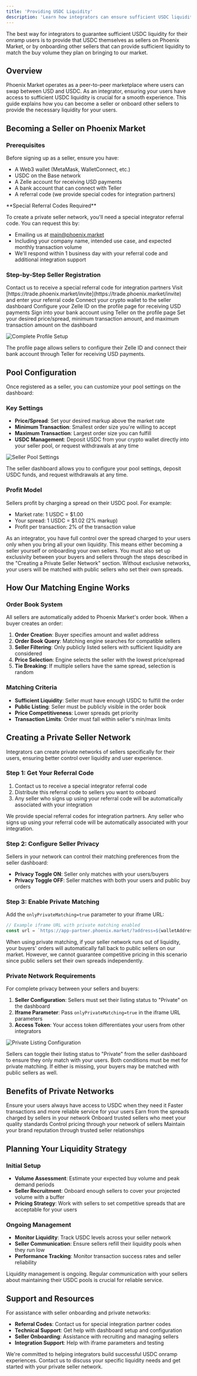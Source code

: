 ```yaml
---
title: 'Providing USDC Liquidity'
description: 'Learn how integrators can ensure sufficient USDC liquidity for their users by becoming sellers or onboarding other sellers'
---
```


<Info>
  The best way for integrators to guarantee sufficient USDC liquidity for their onramp users is to provide that USDC themselves as sellers on Phoenix Market, or by onboarding other sellers that can provide sufficient liquidity to match the buy volume they plan on bringing to our market.
</Info>

## Overview

Phoenix Market operates as a peer-to-peer marketplace where users can swap between USD and USDC. As an integrator, ensuring your users have access to sufficient USDC liquidity is crucial for a smooth experience. This guide explains how you can become a seller or onboard other sellers to provide the necessary liquidity for your users.

## Becoming a Seller on Phoenix Market

### Prerequisites

Before signing up as a seller, ensure you have:

- A Web3 wallet (MetaMask, WalletConnect, etc.)
- USDC on the Base network
- A Zelle account for receiving USD payments
- A bank account that can connect with Teller
- A referral code (we provide special codes for integration partners)

<Note>
  **Special Referral Codes Required**
  
  To create a private seller network, you'll need a special integrator referral code. You can request this by:
  - Emailing us at main@phoenix.market
  - Including your company name, intended use case, and expected monthly transaction volume
  - We'll respond within 1 business day with your referral code and additional integration support
</Note>

### Step-by-Step Seller Registration

<Steps>
  <Step title="Get Referral Code">
    Contact us to receive a special referral code for integration partners
  </Step>
  <Step title="Access Seller Dashboard">
    Visit [https://trade.phoenix.market/invite](https://trade.phoenix.market/invite) and enter your referral code
  </Step>
  <Step title="Connect Wallet">
    Connect your crypto wallet to the seller dashboard
  </Step>
  <Step title="Setup Zelle ID">
    Configure your Zelle ID on the profile page for receiving USD payments
  </Step>
  <Step title="Connect Bank">
    Sign into your bank account using Teller on the profile page
  </Step>
  <Step title="Configure Pool Settings">
    Set your desired price/spread, minimum transaction amount, and maximum transaction amount on the dashboard
  </Step>
</Steps>

![Complete Profile Setup](/images/Complete%20Profile.png)

<Note>
  The profile page allows sellers to configure their Zelle ID and connect their bank account through Teller for receiving USD payments.
</Note>

## Pool Configuration

Once registered as a seller, you can customize your pool settings on the dashboard:

### Key Settings
- **Price/Spread**: Set your desired markup above the market rate
- **Minimum Transaction**: Smallest order size you're willing to accept
- **Maximum Transaction**: Largest order size you can fulfill
- **USDC Management**: Deposit USDC from your crypto wallet directly into your seller pool, or request withdrawals at any time

![Seller Pool Settings](/images/Seller%20Pool%20Settings.png)

<Note>
  The seller dashboard allows you to configure your pool settings, deposit USDC funds, and request withdrawals at any time.
</Note>

### Profit Model
Sellers profit by charging a spread on their USDC pool. For example:
- Market rate: 1 USDC = $1.00
- Your spread: 1 USDC = $1.02 (2% markup)
- Profit per transaction: 2% of the transaction value

<Note>
  As an integrator, you have full control over the spread charged to your users only when you bring all your own liquidity. This means either becoming a seller yourself or onboarding your own sellers. You must also set up exclusivity between your buyers and sellers through the steps described in the "Creating a Private Seller Network" section. Without exclusive networks, your users will be matched with public sellers who set their own spreads.
</Note>

## How Our Matching Engine Works

### Order Book System
All sellers are automatically added to Phoenix Market's order book. When a buyer creates an order:

1. **Order Creation**: Buyer specifies amount and wallet address
2. **Order Book Query**: Matching engine searches for compatible sellers
3. **Seller Filtering**: Only publicly listed sellers with sufficient liquidity are considered
4. **Price Selection**: Engine selects the seller with the lowest price/spread
5. **Tie Breaking**: If multiple sellers have the same spread, selection is random

### Matching Criteria
- **Sufficient Liquidity**: Seller must have enough USDC to fulfill the order
- **Public Listing**: Seller must be publicly visible in the order book
- **Price Competitiveness**: Lower spreads get priority
- **Transaction Limits**: Order must fall within seller's min/max limits

## Creating a Private Seller Network

Integrators can create private networks of sellers specifically for their users, ensuring better control over liquidity and user experience.

### Step 1: Get Your Referral Code
1. Contact us to receive a special integrator referral code
2. Distribute this referral code to sellers you want to onboard
3. Any seller who signs up using your referral code will be automatically associated with your integration

<Note>
  We provide special referral codes for integration partners. Any seller who signs up using your referral code will be automatically associated with your integration.
</Note>

### Step 2: Configure Seller Privacy
Sellers in your network can control their matching preferences from the seller dashboard:

- **Privacy Toggle ON**: Seller only matches with your users/buyers
- **Privacy Toggle OFF**: Seller matches with both your users and public buy orders

### Step 3: Enable Private Matching
Add the `onlyPrivateMatching=true` parameter to your iframe URL:

```javascript
// Example iframe URL with private matching enabled
const url = `https://app-partner.phoenix.market/?address=${walletAddress}&amount=${amount}&access_token=${accessToken}&onlyPrivateMatching=true`;
```

<Note>
  When using private matching, if your seller network runs out of liquidity, your buyers' orders will automatically fall back to public sellers on our market. However, we cannot guarantee competitive pricing in this scenario since public sellers set their own spreads independently.
</Note>

### Private Network Requirements

For complete privacy between your sellers and buyers:

1. **Seller Configuration**: Sellers must set their listing status to "Private" on the dashboard
2. **Iframe Parameter**: Pass `onlyPrivateMatching=true` in the iframe URL parameters
3. **Access Token**: Your access token differentiates your users from other integrators

![Private Listing Configuration](/images/Private%20Listing.png)

<Note>
  Sellers can toggle their listing status to "Private" from the seller dashboard to ensure they only match with your users.
</Note>

<Warning>
  Both conditions must be met for private matching. If either is missing, your buyers may be matched with public sellers as well.
</Warning>

## Benefits of Private Networks

<CardGroup cols={2}>
  <Card title="Guaranteed Liquidity" icon="shield-check">
    Ensure your users always have access to USDC when they need it
  </Card>
  <Card title="Better User Experience" icon="user-check">
    Faster transactions and more reliable service for your users
  </Card>
  <Card title="Revenue Sharing" icon="chart-line">
    Earn from the spreads charged by sellers in your network
  </Card>
  <Card title="Quality Control" icon="star">
    Onboard trusted sellers who meet your quality standards
  </Card>
  <Card title="Competitive Pricing" icon="dollar-sign">
    Control pricing through your network of sellers
  </Card>
  <Card title="Brand Protection" icon="lock">
    Maintain your brand reputation through trusted seller relationships
  </Card>
</CardGroup>

## Planning Your Liquidity Strategy

### Initial Setup
- **Volume Assessment**: Estimate your expected buy volume and peak demand periods
- **Seller Recruitment**: Onboard enough sellers to cover your projected volume with a buffer
- **Pricing Strategy**: Work with sellers to set competitive spreads that are acceptable for your users

### Ongoing Management
- **Monitor Liquidity**: Track USDC levels across your seller network
- **Seller Communication**: Ensure sellers refill their liquidity pools when they run low
- **Performance Tracking**: Monitor transaction success rates and seller reliability

<Note>
  Liquidity management is ongoing. Regular communication with your sellers about maintaining their USDC pools is crucial for reliable service.
</Note>

## Support and Resources

For assistance with seller onboarding and private networks:

- **Referral Codes**: Contact us for special integration partner codes
- **Technical Support**: Get help with dashboard setup and configuration
- **Seller Onboarding**: Assistance with recruiting and managing sellers
- **Integration Support**: Help with iframe parameters and testing

<Note>
  We're committed to helping integrators build successful USDC onramp experiences. Contact us to discuss your specific liquidity needs and get started with your private seller network.
</Note> 